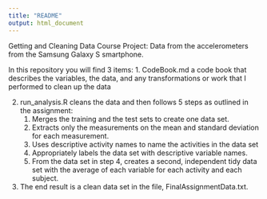```yaml
---
title: "README"
output: html_document
---
```

Getting and Cleaning Data Course Project: Data from the accelerometers from the Samsung Galaxy S smartphone.


In this repository you will find 3 items:
1. CodeBook.md a code book that describes the variables, the data, and any transformations     or work that I performed to clean up the data

2. run_analysis.R cleans the data and then follows 5 steps as outlined in the assignment:
    1. Merges the training and the test sets to create one data set.
    2. Extracts only the measurements on the mean and standard deviation for each             measurement.
    3. Uses descriptive activity names to name the activities in the data set
    4. Appropriately labels the data set with descriptive variable names.
    5. From the data set in step 4, creates a second, independent tidy data set with the      average of each variable for each activity and each subject.


3. The end result is a clean data set in the file, FinalAssignmentData.txt.